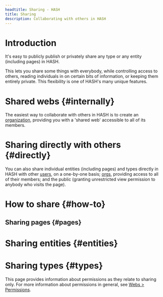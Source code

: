 ```yaml
---
headtitle: Sharing - HASH
title: Sharing
description: Collaborating with others in HASH
---
```


# Introduction

It's easy to publicly publish or privately share any type or any entity (including pages) in HASH.

This lets you share some things with everybody, while controlling access to others, reading individuals in on certain bits of information, or keeping them entirely private. This flexibility is one of HASH's many unique features.

# Shared webs {#internally}

The easiest way to collaborate with others in HASH is to create an [organization](https://hash.ai/guide/webs/orgs), providing you with a 'shared web' accessible to all of its members.

# Sharing directly with others {#directly}

You can also share individual entities (including pages) and types directly in HASH with other [users](https://hash.ai/guide/webs/users#users), on a one-by-one basis; [orgs](https://hash.ai/guide/webs/orgs#users), providing access to all of their members; and the public (granting unrestricted view permission to anybody who visits the page).

# How to share {#how-to}

## Sharing pages {#pages}

# Sharing entities {#entities}

# Sharing types {#types}

This page provides information about permissions as they relate to sharing only. For more information about permissions in general, see [Webs > Permissions](https://hash.ai/guide/webs/permissions).